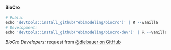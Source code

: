 #### BioCro {#inst-biocro}

```r
# Public
echo 'devtools::install_github("ebimodeling/biocro")' | R --vanilla
# Development:
echo 'devtools::install_github("ebimodeling/biocro-dev")' | R --vanilla
```

_BioCro Developers:_ request from [@dlebauer on GitHub](https://github.com/dlebauer)